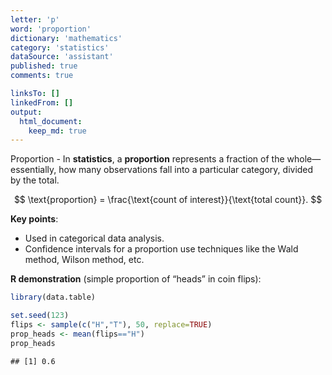 ```yaml
---
letter: 'p'
word: 'proportion'
dictionary: 'mathematics'
category: 'statistics'
dataSource: 'assistant'
published: true
comments: true

linksTo: []
linkedFrom: []
output:
  html_document:
    keep_md: true
---
```




<a id="proportion">Proportion</a> - In **statistics**, a **proportion** represents a fraction of the whole—essentially, how many observations fall into a particular category, divided by the total.  

$$
\text{proportion} = \frac{\text{count of interest}}{\text{total count}}.
$$

**Key points**:
- Used in categorical data analysis.
- Confidence intervals for a proportion use techniques like the Wald method, Wilson method, etc.

**R demonstration** (simple proportion of “heads” in coin flips):


``` r
library(data.table)

set.seed(123)
flips <- sample(c("H","T"), 50, replace=TRUE)
prop_heads <- mean(flips=="H")
prop_heads
```

```
## [1] 0.6
```
